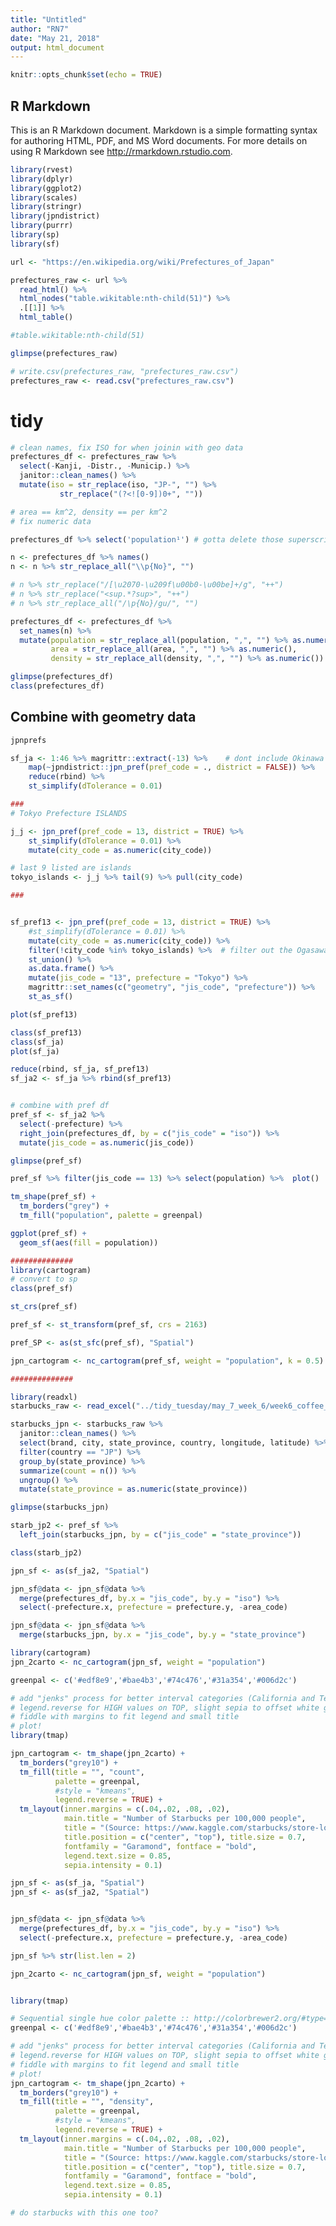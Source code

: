 ```yaml
---
title: "Untitled"
author: "RN7"
date: "May 21, 2018"
output: html_document
---
```


```r
knitr::opts_chunk$set(echo = TRUE)
```

## R Markdown

This is an R Markdown document. Markdown is a simple formatting syntax for authoring HTML, PDF, and MS Word documents. For more details on using R Markdown see <http://rmarkdown.rstudio.com>.

```r
library(rvest)
library(dplyr)
library(ggplot2)
library(scales)
library(stringr)
library(jpndistrict)
library(purrr)
library(sp)
library(sf)

url <- "https://en.wikipedia.org/wiki/Prefectures_of_Japan"

prefectures_raw <- url %>% 
  read_html() %>% 
  html_nodes("table.wikitable:nth-child(51)") %>% 
  .[[1]] %>% 
  html_table()

#table.wikitable:nth-child(51)

glimpse(prefectures_raw)

# write.csv(prefectures_raw, "prefectures_raw.csv")
prefectures_raw <- read.csv("prefectures_raw.csv")
```

# tidy

```r
# clean names, fix ISO for when joinin with geo data
prefectures_df <- prefectures_raw %>% 
  select(-Kanji, -Distr., -Municip.) %>% 
  janitor::clean_names() %>% 
  mutate(iso = str_replace(iso, "JP-", "") %>% 
           str_replace("(?<![0-9])0+", ""))

# area == km^2, density == per km^2
# fix numeric data

prefectures_df %>% select('population¹') # gotta delete those superscripts first!

n <- prefectures_df %>% names()
n <- n %>% str_replace_all("\\p{No}", "")

# n %>% str_replace("/[\u2070-\u209f\u00b0-\u00be]+/g", "++")
# n %>% str_replace("<sup.*?sup>", "++")
# n %>% str_replace_all("/\p{No}/gu/", "")

prefectures_df <- prefectures_df %>% 
  set_names(n) %>% 
  mutate(population = str_replace_all(population, ",", "") %>% as.numeric(),
         area = str_replace_all(area, ",", "") %>% as.numeric(),
         density = str_replace_all(density, ",", "") %>% as.numeric())

glimpse(prefectures_df)
class(prefectures_df)

```




## Combine with geometry data


```r
jpnprefs

sf_ja <- 1:46 %>% magrittr::extract(-13) %>%    # dont include Okinawa (47)
    map(~jpndistrict::jpn_pref(pref_code = ., district = FALSE)) %>% 
    reduce(rbind) %>% 
    st_simplify(dTolerance = 0.01)

###
# Tokyo Prefecture ISLANDS

j_j <- jpn_pref(pref_code = 13, district = TRUE) %>% 
    st_simplify(dTolerance = 0.01) %>% 
    mutate(city_code = as.numeric(city_code))

# last 9 listed are islands
tokyo_islands <- j_j %>% tail(9) %>% pull(city_code)

###


sf_pref13 <- jpn_pref(pref_code = 13, district = TRUE) %>% 
    #st_simplify(dTolerance = 0.01) %>% 
    mutate(city_code = as.numeric(city_code)) %>% 
    filter(!city_code %in% tokyo_islands) %>%  # filter out the Ogasawara Islands (off the coast) and other islands
    st_union() %>% 
    as.data.frame() %>% 
    mutate(jis_code = "13", prefecture = "Tokyo") %>% 
    magrittr::set_names(c("geometry", "jis_code", "prefecture")) %>% 
    st_as_sf()

plot(sf_pref13)

class(sf_pref13)
class(sf_ja)
plot(sf_ja)

reduce(rbind, sf_ja, sf_pref13)
sf_ja2 <- sf_ja %>% rbind(sf_pref13)


# combine with pref df
pref_sf <- sf_ja2 %>% 
  select(-prefecture) %>% 
  right_join(prefectures_df, by = c("jis_code" = "iso")) %>% 
  mutate(jis_code = as.numeric(jis_code))

glimpse(pref_sf)

pref_sf %>% filter(jis_code == 13) %>% select(population) %>%  plot()

tm_shape(pref_sf) +
  tm_borders("grey") +
  tm_fill("population", palette = greenpal)

ggplot(pref_sf) +
  geom_sf(aes(fill = population))

```


```r
##############
library(cartogram)
# convert to sp
class(pref_sf)

st_crs(pref_sf)

pref_sf <- st_transform(pref_sf, crs = 2163)

pref_SP <- as(st_sfc(pref_sf), "Spatial")

jpn_cartogram <- nc_cartogram(pref_sf, weight = "population", k = 0.5)

##############

```


```r
library(readxl)
starbucks_raw <- read_excel("../tidy_tuesday/may_7_week_6/week6_coffee_chains.xlsx", sheet = 1)

starbucks_jpn <- starbucks_raw %>% 
  janitor::clean_names() %>% 
  select(brand, city, state_province, country, longitude, latitude) %>% 
  filter(country == "JP") %>% 
  group_by(state_province) %>% 
  summarize(count = n()) %>% 
  ungroup() %>% 
  mutate(state_province = as.numeric(state_province))

glimpse(starbucks_jpn)

starb_jp2 <- pref_sf %>% 
  left_join(starbucks_jpn, by = c("jis_code" = "state_province"))

class(starb_jp2)

jpn_sf <- as(sf_ja2, "Spatial")

jpn_sf@data <- jpn_sf@data %>% 
  merge(prefectures_df, by.x = "jis_code", by.y = "iso") %>% 
  select(-prefecture.x, prefecture = prefecture.y, -area_code)

jpn_sf@data <- jpn_sf@data %>% 
  merge(starbucks_jpn, by.x = "jis_code", by.y = "state_province")

library(cartogram)
jpn_2carto <- nc_cartogram(jpn_sf, weight = "population")

greenpal <- c('#edf8e9','#bae4b3','#74c476','#31a354','#006d2c')

# add "jenks" process for better interval categories (California and Texas are still their own categories but best I can do with big outliers)
# legend.reverse for HIGH values on TOP, slight sepia to offset white glare?
# fiddle with margins to fit legend and small title
# plot!
library(tmap)

jpn_cartogram <- tm_shape(jpn_2carto) + 
  tm_borders("grey10") +
  tm_fill(title = "", "count", 
          palette = greenpal, 
          #style = "kmeans",
          legend.reverse = TRUE) +
  tm_layout(inner.margins = c(.04,.02, .08, .02),
            main.title = "Number of Starbucks per 100,000 people",
            title = "(Source: https://www.kaggle.com/starbucks/store-locations)\nState size by total population",
            title.position = c("center", "top"), title.size = 0.7,
            fontfamily = "Garamond", fontface = "bold",
            legend.text.size = 0.85, 
            sepia.intensity = 0.1)

```




```r
jpn_sf <- as(sf_ja, "Spatial")
jpn_sf <- as(sf_ja2, "Spatial")


jpn_sf@data <- jpn_sf@data %>% 
  merge(prefectures_df, by.x = "jis_code", by.y = "iso") %>% 
  select(-prefecture.x, prefecture = prefecture.y, -area_code)

jpn_sf %>% str(list.len = 2)

jpn_2carto <- nc_cartogram(jpn_sf, weight = "population")


library(tmap)

# Sequential single hue color palette :: http://colorbrewer2.org/#type=sequential&scheme=Greens&n=5
greenpal <- c('#edf8e9','#bae4b3','#74c476','#31a354','#006d2c')

# add "jenks" process for better interval categories (California and Texas are still their own categories but best I can do with big outliers)
# legend.reverse for HIGH values on TOP, slight sepia to offset white glare?
# fiddle with margins to fit legend and small title
# plot!
jpn_cartogram <- tm_shape(jpn_2carto) + 
  tm_borders("grey10") +
  tm_fill(title = "", "density", 
          palette = greenpal, 
          #style = "kmeans",
          legend.reverse = TRUE) +
  tm_layout(inner.margins = c(.04,.02, .08, .02),
            main.title = "Number of Starbucks per 100,000 people",
            title = "(Source: https://www.kaggle.com/starbucks/store-locations)\nState size by total population",
            title.position = c("center", "top"), title.size = 0.7,
            fontfamily = "Garamond", fontface = "bold",
            legend.text.size = 0.85, 
            sepia.intensity = 0.1)

# do starbucks with this one too?


```









